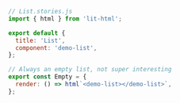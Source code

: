 ```js
// List.stories.js
import { html } from 'lit-html';

export default {
  title: 'List',
  component: 'demo-list',
};

// Always an empty list, not super interesting
export const Empty = {
  render: () => html`<demo-list></demo-list>`,
};
```
